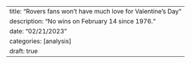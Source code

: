 ---
title: "Rovers fans won't have much love for Valentine's Day"
description: "No wins on February 14 since 1976."
date: "02/21/2023"
categories: [analysis]
draft: true
---